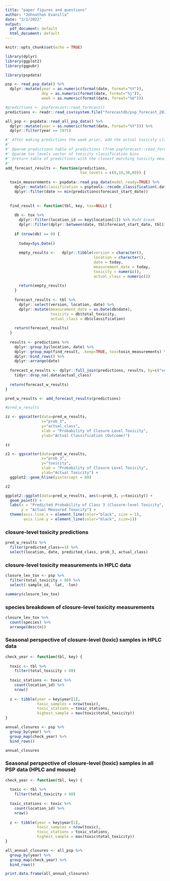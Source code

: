 ```yaml
---
title: "paper figures and questions"
author: "Johnathan Evanilla"
date: "3/1/2022"
output:
  pdf_document: default
  html_document: default
---
```


```r
knitr::opts_chunk$set(echo = TRUE)
```


```r
library(dplyr)
library(ggplot2)
library(ggpubr)

library(pspdata)
```

```r
psp <- read_psp_data() %>% 
  dplyr::mutate(year = as.numeric(format(date, format="%Y")),
                doy = as.numeric(format(date, format="%j")),
                week = as.numeric(format(date, format="%U")))

#predictions <- pspforecast::read_forecast()
predictions <- readr::read_csv(system.file("forecastdb/psp_forecast_2021.csv.gz", package="pspforecast"))

all_psp <- pspdata::read_all_psp_data() %>% 
  dplyr::mutate(year = as.numeric(format(date, format="%Y"))) %>% 
  dplyr::filter(year >= 1975)
```


```r
#' After making predictions the week prior, add the actual toxicity classification to assess
#' 
#' @param predictions table of predictions (from pspforecast::read_forecast())
#' @param tox_levels vector of toxicity classification bins
#' @return table of predictions with the closest matching toxicity measurement
#' 
add_forecast_results <- function(predictions, 
                                 tox_levels = c(0,10,30,80)) {
  
  toxin_measurements <- pspdata::read_psp_data(model_ready=TRUE) %>% 
    dplyr::mutate(classification = psptools::recode_classification(.data$total_toxicity, tox_levels)) %>% 
    dplyr::filter(date >= min(predictions$forecast_start_date))
  
  
  find_result <- function(tbl, key, tox=NULL) {
    
    db <- tox %>% 
      dplyr::filter(location_id == key$location[1]) %>% #add break
      dplyr::filter(dplyr::between(date, tbl$forecast_start_date, tbl$forecast_end_date))
    
    if (nrow(db) == 0) {
      
      today=Sys.Date()
      
      empty_results <-   dplyr::tibble(version = character(),
                                       location = character(),
                                       date = today,
                                       measurement_date = today,
                                       toxicity = numeric(),
                                       actual_class = numeric())
      
      return(empty_results)
    }
    
    forecast_results <- tbl %>% 
      dplyr::select(version, location, date) %>% 
      dplyr::mutate(measurement_date = as.Date(db$date),
                    toxicity = db$total_toxicity,
                    actual_class = db$classification)
    
    return(forecast_results)
  }
  
  results <- predictions %>%
    dplyr::group_by(location, date) %>% 
    dplyr::group_map(find_result, .keep=TRUE, tox=toxin_measurements) %>% 
    dplyr::bind_rows() %>% 
    dplyr::arrange(date)
  
  forecast_w_results <- dplyr::full_join(predictions, results, by=c("version", "location", "date")) %>% 
    tidyr::drop_na(.data$actual_class)
  
  return(forecast_w_results)
}

```



```r
pred_w_results <- add_forecast_results(predictions)

#pred_w_results
```


```r
zz <- ggscatter(data=pred_w_results,
                x="prob_3",
                y="actual_class",
                xlab = "Probability of Closure Level Toxicity",
                ylab="Actual Classification (Outcome)")

zz
```
\newpage

```r
z2 <- ggscatter(data=pred_w_results,
                x="prob_3",
                y="toxicity",
                xlab = "Probability of Closure Level Toxicity",
                ylab="Actual Toxicity") +
  ggplot2::geom_hline(yintercept = 80)

z2

```


```r
ggplot2::ggplot(data=pred_w_results, aes(x=prob_3, y=toxicity)) +
  geom_point() +
  labs(x = "Predicted Probability of Class 3 (Closure-level Toxicity",
       y = "Actual Measured Toxocity") +
  theme(axis.line.x = element_line(color="black", size = 1),
        axis.line.y = element_line(color="black", size=1))
```



\newpage

### closure-level toxicity predictions

```r
pred_w_results %>% 
  filter(predicted_class==3) %>% 
  select(location, date, predicted_class, prob_3, actual_class)
```

\newpage

### closure-level toxicity measurements in HPLC data

```r
closure_lev_tox <- psp %>% 
  filter(total_toxicity > 80) %>% 
  select(-sample_id, -lat, -lon)

summary(closure_lev_tox)
```

\newpage

### species breakdown of closure-level toxicity measurements
```r
closure_lev_tox %>% 
  count(species) %>% 
  arrange(desc(n))
```

\newpage

### Seasonal perspective of closure-level (toxic) samples in HPLC data

```r

check_year <- function(tbl, key) {
  
  toxic <- tbl %>% 
    filter(total_toxicity > 80)
  
  toxic_stations <- toxic %>% 
    count(location_id) %>% 
    nrow()
  
  z <- tibble(year = key$year[1],
              toxic_samples = nrow(toxic),
              toxic_stations = toxic_stations,
              highest_sample = max(toxic$total_toxicity))
}

annual_closures <- psp %>% 
  group_by(year) %>% 
  group_map(check_year) %>% 
  bind_rows()

annual_closures
```

\newpage

### Seasonal perspective of closure-level (toxic) samples in all PSP data (HPLC and mouse)

```r
check_year <- function(tbl, key) {
  
  toxic <- tbl %>% 
    filter(total_toxicity > 80)
  
  toxic_stations <- toxic %>% 
    count(location_id) %>% 
    nrow()
  
  z <- tibble(year = key$year[1],
              toxic_samples = nrow(toxic),
              toxic_stations = toxic_stations,
              highest_sample = max(toxic$total_toxicity))
}

all_annual_closures <- all_psp %>% 
  group_by(year) %>% 
  group_map(check_year) %>% 
  bind_rows()

print.data.frame(all_annual_closures)
```

